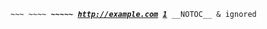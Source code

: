 
 ~~~ '' ~~~~ ''' <!-- comment --> ~~~~~ http://example.com [http://example.com] ''''' __NOTOC__ &amp; ignored 
